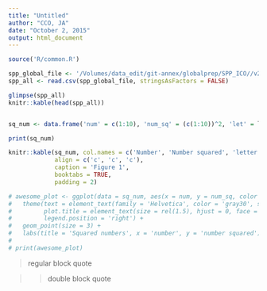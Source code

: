 ```yaml
---
title: "Untitled"
author: "CCO, JA"
date: "October 2, 2015"
output: html_document
---
```

``` r
source('R/common.R')
```

``` r


spp_global_file <- '/Volumes/data_edit/git-annex/globalprep/SPP_ICO//v2015/intermediate/spp_all.csv'
spp_all <- read.csv(spp_global_file, stringsAsFactors = FALSE)

glimpse(spp_all)
knitr::kable(head(spp_all))


sq_num <- data.frame('num' = c(1:10), 'num_sq' = (c(1:10))^2, 'let' = letters[1:10])

print(sq_num)

knitr::kable(sq_num, col.names = c('Number', 'Number squared', 'letter'),
             align = c('c', 'c', 'c'),
             caption = 'Figure 1',
             booktabs = TRUE,
             padding = 2)

# awesome_plot <- ggplot(data = sq_num, aes(x = num, y = num_sq, color = let)) +
#   theme(text = element_text(family = 'Helvetica', color = 'gray30', size = 12),
#         plot.title = element_text(size = rel(1.5), hjust = 0, face = 'bold'),
#         legend.position = 'right') +
#   geom_point(size = 3) + 
#   labs(title = 'Squared numbers', x = 'number', y = 'number squared')
#   
# print(awesome_plot)
```

> regular block quote

>> double block quote
